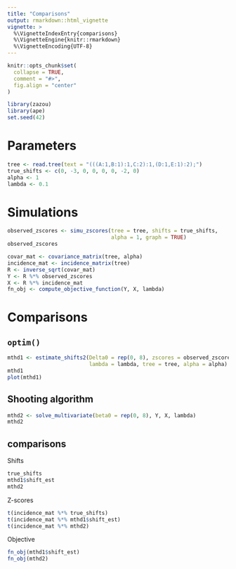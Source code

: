 ```yaml
---
title: "Comparisons"
output: rmarkdown::html_vignette
vignette: >
  %\VignetteIndexEntry{comparisons}
  %\VignetteEngine{knitr::rmarkdown}
  %\VignetteEncoding{UTF-8}
---
```


```r
knitr::opts_chunk$set(
  collapse = TRUE,
  comment = "#>", 
  fig.align = "center"
)
```

```r
library(zazou)
library(ape)
set.seed(42)
```

# Parameters

```r
tree <- read.tree(text = "(((A:1,B:1):1,C:2):1,(D:1,E:1):2);")
true_shifts <- c(0, -3, 0, 0, 0, 0, -2, 0)
alpha <- 1
lambda <- 0.1
```

# Simulations

```r
observed_zscores <- simu_zscores(tree = tree, shifts = true_shifts, 
                                 alpha = 1, graph = TRUE)
observed_zscores
```

```r
covar_mat <- covariance_matrix(tree, alpha)
incidence_mat <- incidence_matrix(tree)
R <- inverse_sqrt(covar_mat)
Y <- R %*% observed_zscores
X <- R %*% incidence_mat
fn_obj <- compute_objective_function(Y, X, lambda)
```

# Comparisons

## `optim()`

```r
mthd1 <- estimate_shifts2(Delta0 = rep(0, 8), zscores = observed_zscores, 
                          lambda = lambda, tree = tree, alpha = alpha)
mthd1
plot(mthd1)
```

## Shooting algorithm

```r
mthd2 <- solve_multivariate(beta0 = rep(0, 8), Y, X, lambda)
mthd2
```

## comparisons

Shifts

```r
true_shifts
mthd1$shift_est
mthd2
```

Z-scores

```r
t(incidence_mat %*% true_shifts)
t(incidence_mat %*% mthd1$shift_est)
t(incidence_mat %*% mthd2)
```

Objective 

```r
fn_obj(mthd1$shift_est)
fn_obj(mthd2)
```


